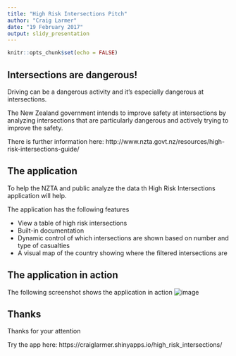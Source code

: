 ```yaml
---
title: "High Risk Intersections Pitch"
author: "Craig Larmer"
date: "19 February 2017"
output: slidy_presentation
---
```


```r
knitr::opts_chunk$set(echo = FALSE)
```

## Intersections are dangerous!

Driving can be a dangerous activity and it's especially dangerous at intersections.  

The New Zealand government intends to improve safety at intersections by analyzing intersections that are particularly dangerous and actively trying to improve the safety.

There is further information here: http://www.nzta.govt.nz/resources/high-risk-intersections-guide/

## The application

To help the NZTA and public analyze the data th High Risk Intersections application will help.

The application has the following features

- View a table of high risk intersections
- Built-in documentation
- Dynamic control of which intersections are shown based on number and type of casualties
- A visual map of the country showing where the filtered intersections are


## The application in action

The following screenshot shows the application in action
![image](apppic.png)



## Thanks

Thanks for your attention

Try the app here: https://craiglarmer.shinyapps.io/high_risk_intersections/